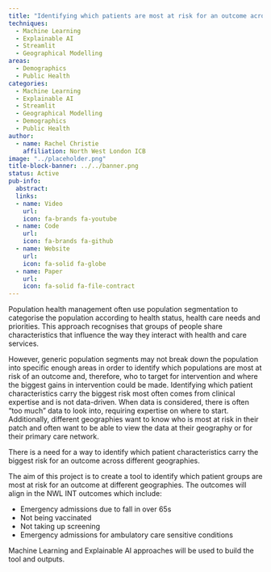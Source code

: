 ```yaml
---
title: "Identifying which patients are most at risk for an outcome across integrated neighbourhood teams"
techniques:
  - Machine Learning
  - Explainable AI
  - Streamlit
  - Geographical Modelling
areas:
  - Demographics
  - Public Health
categories:
  - Machine Learning
  - Explainable AI
  - Streamlit
  - Geographical Modelling
  - Demographics
  - Public Health
author:
  - name: Rachel Christie
    affiliation: North West London ICB
image: "../placeholder.png"
title-block-banner: ../../banner.png
status: Active
pub-info:
  abstract:
  links:
  - name: Video
    url:
    icon: fa-brands fa-youtube
  - name: Code
    url:
    icon: fa-brands fa-github
  - name: Website
    url:
    icon: fa-solid fa-globe
  - name: Paper
    url:
    icon: fa-solid fa-file-contract
---
```


Population health management often use population segmentation to categorise the population according to health status, health care needs and priorities. This approach recognises that groups of people share characteristics that influence the way they interact with health and care services.

However, generic population segments may not break down the population into specific enough areas in order to identify which populations are most at risk of an outcome and, therefore, who to target for intervention and where the biggest gains in intervention could be made. Identifying which patient characteristics carry the biggest risk most often comes from clinical expertise and is not data-driven.  When data is considered, there is often “too much” data to look into, requiring expertise on where to start. Additionally, different geographies want to know who is most at risk in their patch and often want to be able to view the data at their geography or for their primary care network.

There is a need for a way to identify which patient characteristics carry the biggest risk for an outcome across different geographies.

The aim of this project is to create a tool to identify which patient groups are most at risk for an outcome at different geographies. The outcomes will align in the NWL INT outcomes which include:

- Emergency admissions due to fall in over 65s
- Not being vaccinated
- Not taking up screening
- Emergency admissions for ambulatory care sensitive conditions

Machine Learning and Explainable AI approaches will be used to build the tool and outputs.
